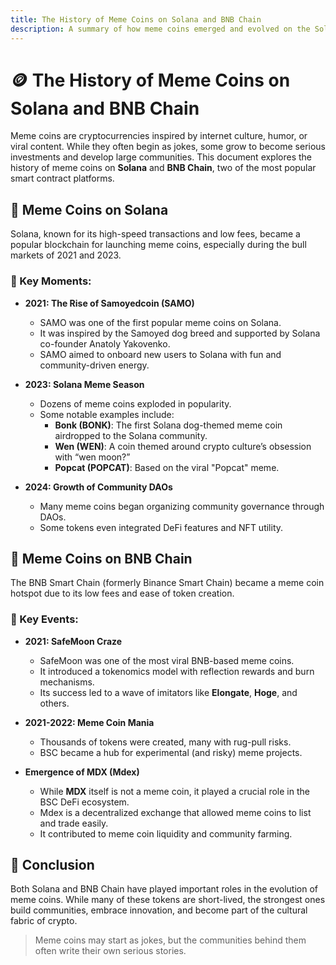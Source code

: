 ```yaml
---
title: The History of Meme Coins on Solana and BNB Chain
description: A summary of how meme coins emerged and evolved on the Solana and BNB (Binance Smart Chain) ecosystems, including key moments, major tokens, and community trends.
---
```


# 🪙 The History of Meme Coins on Solana and BNB Chain

Meme coins are cryptocurrencies inspired by internet culture, humor, or viral content. While they often begin as jokes, some grow to become serious investments and develop large communities. This document explores the history of meme coins on **Solana** and **BNB Chain**, two of the most popular smart contract platforms.

## 🚀 Meme Coins on Solana

Solana, known for its high-speed transactions and low fees, became a popular blockchain for launching meme coins, especially during the bull markets of 2021 and 2023.

### 📌 Key Moments:

- **2021: The Rise of Samoyedcoin (SAMO)**
  - SAMO was one of the first popular meme coins on Solana.
  - It was inspired by the Samoyed dog breed and supported by Solana co-founder Anatoly Yakovenko.
  - SAMO aimed to onboard new users to Solana with fun and community-driven energy.

- **2023: Solana Meme Season**
  - Dozens of meme coins exploded in popularity.
  - Some notable examples include:
    - **Bonk (BONK)**: The first Solana dog-themed meme coin airdropped to the Solana community.
    - **Wen (WEN)**: A coin themed around crypto culture’s obsession with “wen moon?”
    - **Popcat (POPCAT)**: Based on the viral "Popcat" meme.

- **2024: Growth of Community DAOs**
  - Many meme coins began organizing community governance through DAOs.
  - Some tokens even integrated DeFi features and NFT utility.

## 🔗 Meme Coins on BNB Chain

The BNB Smart Chain (formerly Binance Smart Chain) became a meme coin hotspot due to its low fees and ease of token creation.

### 📌 Key Events:

- **2021: SafeMoon Craze**
  - SafeMoon was one of the most viral BNB-based meme coins.
  - It introduced a tokenomics model with reflection rewards and burn mechanisms.
  - Its success led to a wave of imitators like **Elongate**, **Hoge**, and others.

- **2021-2022: Meme Coin Mania**
  - Thousands of tokens were created, many with rug-pull risks.
  - BSC became a hub for experimental (and risky) meme projects.

- **Emergence of MDX (Mdex)**
  - While **MDX** itself is not a meme coin, it played a crucial role in the BSC DeFi ecosystem.
  - Mdex is a decentralized exchange that allowed meme coins to list and trade easily.
  - It contributed to meme coin liquidity and community farming.

## 🧠 Conclusion

Both Solana and BNB Chain have played important roles in the evolution of meme coins. While many of these tokens are short-lived, the strongest ones build communities, embrace innovation, and become part of the cultural fabric of crypto.

> Meme coins may start as jokes, but the communities behind them often write their own serious stories.

